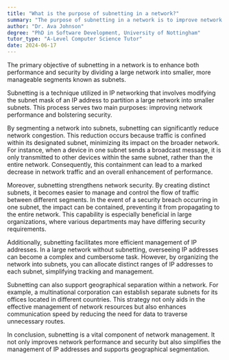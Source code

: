 ```yaml
---
title: "What is the purpose of subnetting in a network?"
summary: "The purpose of subnetting in a network is to improve network performance and security by dividing a network into smaller parts."
author: "Dr. Ava Johnson"
degree: "PhD in Software Development, University of Nottingham"
tutor_type: "A-Level Computer Science Tutor"
date: 2024-06-17
---
```


The primary objective of subnetting in a network is to enhance both performance and security by dividing a large network into smaller, more manageable segments known as subnets.

Subnetting is a technique utilized in IP networking that involves modifying the subnet mask of an IP address to partition a large network into smaller subnets. This process serves two main purposes: improving network performance and bolstering security.

By segmenting a network into subnets, subnetting can significantly reduce network congestion. This reduction occurs because traffic is confined within its designated subnet, minimizing its impact on the broader network. For instance, when a device in one subnet sends a broadcast message, it is only transmitted to other devices within the same subnet, rather than the entire network. Consequently, this containment can lead to a marked decrease in network traffic and an overall enhancement of performance.

Moreover, subnetting strengthens network security. By creating distinct subnets, it becomes easier to manage and control the flow of traffic between different segments. In the event of a security breach occurring in one subnet, the impact can be contained, preventing it from propagating to the entire network. This capability is especially beneficial in large organizations, where various departments may have differing security requirements.

Additionally, subnetting facilitates more efficient management of IP addresses. In a large network without subnetting, overseeing IP addresses can become a complex and cumbersome task. However, by organizing the network into subnets, you can allocate distinct ranges of IP addresses to each subnet, simplifying tracking and management.

Subnetting can also support geographical separation within a network. For example, a multinational corporation can establish separate subnets for its offices located in different countries. This strategy not only aids in the effective management of network resources but also enhances communication speed by reducing the need for data to traverse unnecessary routes.

In conclusion, subnetting is a vital component of network management. It not only improves network performance and security but also simplifies the management of IP addresses and supports geographical segmentation.
    